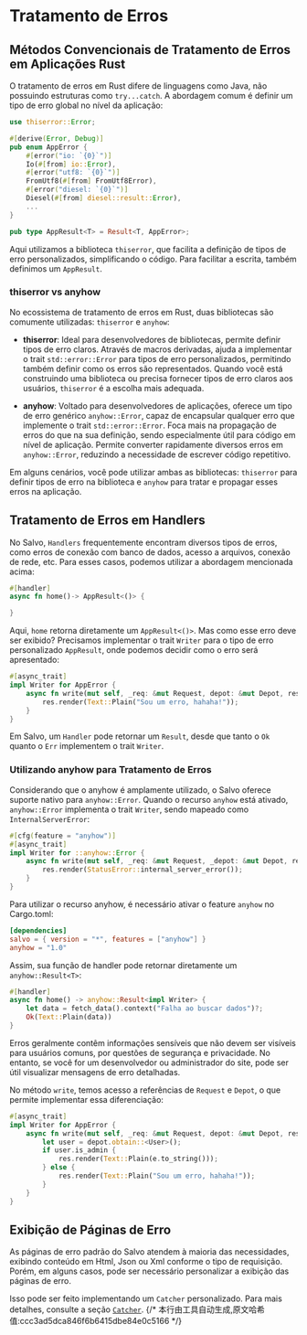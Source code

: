 # Tratamento de Erros

## Métodos Convencionais de Tratamento de Erros em Aplicações Rust

O tratamento de erros em Rust difere de linguagens como Java, não possuindo estruturas como `try...catch`. A abordagem comum é definir um tipo de erro global no nível da aplicação:

```rust
use thiserror::Error;

#[derive(Error, Debug)]
pub enum AppError {
    #[error("io: `{0}`")]
    Io(#[from] io::Error),
    #[error("utf8: `{0}`")]
    FromUtf8(#[from] FromUtf8Error),
    #[error("diesel: `{0}`")]
    Diesel(#[from] diesel::result::Error),
    ...
}

pub type AppResult<T> = Result<T, AppError>;
```

Aqui utilizamos a biblioteca `thiserror`, que facilita a definição de tipos de erro personalizados, simplificando o código. Para facilitar a escrita, também definimos um `AppResult`.

### thiserror vs anyhow

No ecossistema de tratamento de erros em Rust, duas bibliotecas são comumente utilizadas: `thiserror` e `anyhow`:

- **thiserror**: Ideal para desenvolvedores de bibliotecas, permite definir tipos de erro claros. Através de macros derivadas, ajuda a implementar o trait `std::error::Error` para tipos de erro personalizados, permitindo também definir como os erros são representados. Quando você está construindo uma biblioteca ou precisa fornecer tipos de erro claros aos usuários, `thiserror` é a escolha mais adequada.

- **anyhow**: Voltado para desenvolvedores de aplicações, oferece um tipo de erro genérico `anyhow::Error`, capaz de encapsular qualquer erro que implemente o trait `std::error::Error`. Foca mais na propagação de erros do que na sua definição, sendo especialmente útil para código em nível de aplicação. Permite converter rapidamente diversos erros em `anyhow::Error`, reduzindo a necessidade de escrever código repetitivo.

Em alguns cenários, você pode utilizar ambas as bibliotecas: `thiserror` para definir tipos de erro na biblioteca e `anyhow` para tratar e propagar esses erros na aplicação.

## Tratamento de Erros em Handlers

No Salvo, `Handlers` frequentemente encontram diversos tipos de erros, como erros de conexão com banco de dados, acesso a arquivos, conexão de rede, etc. Para esses casos, podemos utilizar a abordagem mencionada acima:

```rust
#[handler]
async fn home()-> AppResult<()> {

}
```

Aqui, `home` retorna diretamente um `AppResult<()>`. Mas como esse erro deve ser exibido? Precisamos implementar o trait `Writer` para o tipo de erro personalizado `AppResult`, onde podemos decidir como o erro será apresentado:

```rust
#[async_trait]
impl Writer for AppError {
    async fn write(mut self, _req: &mut Request, depot: &mut Depot, res: &mut Response) {
        res.render(Text::Plain("Sou um erro, hahaha!"));
    }
}
```

Em Salvo, um `Handler` pode retornar um `Result`, desde que tanto o `Ok` quanto o `Err` implementem o trait `Writer`.

### Utilizando anyhow para Tratamento de Erros

Considerando que o anyhow é amplamente utilizado, o Salvo oferece suporte nativo para `anyhow::Error`. Quando o recurso `anyhow` está ativado, `anyhow::Error` implementa o trait `Writer`, sendo mapeado como `InternalServerError`:

```rust
#[cfg(feature = "anyhow")]
#[async_trait]
impl Writer for ::anyhow::Error {
    async fn write(mut self, _req: &mut Request, _depot: &mut Depot, res: &mut Response) {
        res.render(StatusError::internal_server_error());
    }
}
```

Para utilizar o recurso anyhow, é necessário ativar o feature `anyhow` no Cargo.toml:

```toml
[dependencies]
salvo = { version = "*", features = ["anyhow"] }
anyhow = "1.0"
```

Assim, sua função de handler pode retornar diretamente um `anyhow::Result<T>`:

```rust
#[handler]
async fn home() -> anyhow::Result<impl Writer> {
    let data = fetch_data().context("Falha ao buscar dados")?;
    Ok(Text::Plain(data))
}
```

Erros geralmente contêm informações sensíveis que não devem ser visíveis para usuários comuns, por questões de segurança e privacidade. No entanto, se você for um desenvolvedor ou administrador do site, pode ser útil visualizar mensagens de erro detalhadas.

No método `write`, temos acesso a referências de `Request` e `Depot`, o que permite implementar essa diferenciação:

```rust
#[async_trait]
impl Writer for AppError {
    async fn write(mut self, _req: &mut Request, depot: &mut Depot, res: &mut Response) {
        let user = depot.obtain::<User>();
        if user.is_admin {
            res.render(Text::Plain(e.to_string()));
        } else {
            res.render(Text::Plain("Sou um erro, hahaha!"));
        }
    }
}
```

## Exibição de Páginas de Erro

As páginas de erro padrão do Salvo atendem à maioria das necessidades, exibindo conteúdo em Html, Json ou Xml conforme o tipo de requisição. Porém, em alguns casos, pode ser necessário personalizar a exibição das páginas de erro.

Isso pode ser feito implementando um `Catcher` personalizado. Para mais detalhes, consulte a seção [`Catcher`](../concepts/catcher.html).
{/* 本行由工具自动生成,原文哈希值:ccc3ad5dca846f6b6415dbe84e0c5166 */}